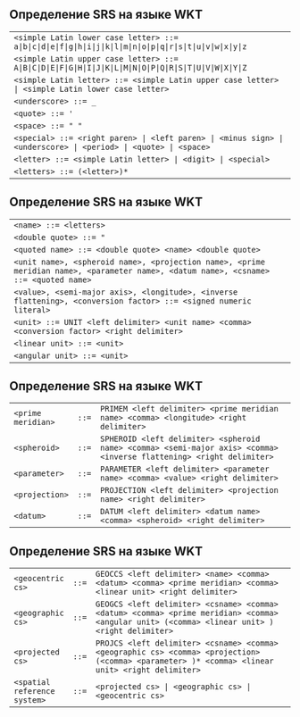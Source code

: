 ## Определение SRS на языке WKT

|                                                                                                           |
|-----------------------------------------------------------------------------------------------------------|
| `<simple Latin lower case letter> ::= a|b|c|d|e|f|g|h|i|j|k|l|m|n|o|p|q|r|s|t|u|v|w|x|y|z`                |
| `<simple Latin upper case letter> ::= A|B|C|D|E|F|G|H|I|J|K|L|M|N|O|P|Q|R|S|T|U|V|W|X|Y|Z`                |
| `<simple Latin letter> ::= <simple Latin upper case letter> | <simple Latin lower case letter>`           |
| `<underscore> ::= _`                                                                                      |
| `<quote> ::= '`                                                                                           |
| `<space> ::= " "`                                                                                         |
| `<special> ::= <right paren> | <left paren> | <minus sign> | <underscore> | <period> | <quote> | <space>` |
| `<letter> ::= <simple Latin letter> | <digit> | <special>`                                                |
| `<letters> ::= (<letter>)*`                                                                               |

## Определение SRS на языке WKT

|                                                                                                                                      |
|--------------------------------------------------------------------------------------------------------------------------------------|
| `<name> ::= <letters>`                                                                                                               |
| `<double quote> ::= "`                                                                                                               |
| `<quoted name> ::= <double quote> <name> <double quote>`                                                                             |
| `<unit name>, <spheroid name>, <projection name>, <prime meridian name>, <parameter name>, <datum name>, <csname> ::= <quoted name>` |
| `<value>, <semi-major axis>, <longitude>, <inverse flattening>, <conversion factor> ::= <signed numeric literal>`                    |
| `<unit> ::= UNIT <left delimiter> <unit name> <comma> <conversion factor> <right delimiter>`                                         |
| `<linear unit> ::= <unit>`                                                                                                           |
| `<angular unit> ::= <unit>`                                                                                                          |

## Определение SRS на языке WKT

|                    |       |                                                                                                                      |
|--------------------|-------|----------------------------------------------------------------------------------------------------------------------|
| `<prime meridian>` | `::=` | `PRIMEM <left delimiter> <prime meridian name> <comma> <longitude> <right delimiter>`                                |
| `<spheroid>`       | `::=` | `SPHEROID <left delimiter> <spheroid name> <comma> <semi-major axis> <comma> <inverse flattening> <right delimiter>` |
| `<parameter>`      | `::=` | `PARAMETER <left delimiter> <parameter name> <comma> <value> <right delimiter>`                                      |
| `<projection>`     | `::=` | `PROJECTION <left delimiter> <projection name> <right delimiter>`                                                    |
| `<datum>`          | `::=` | `DATUM <left delimiter> <datum name> <comma> <spheroid> <right delimiter>`                                           |

## Определение SRS на языке WKT

|                              |       |                                                                                                                                                 |
|------------------------------|-------|-------------------------------------------------------------------------------------------------------------------------------------------------|
| `<geocentric cs>`            | `::=` | `GEOCCS <left delimiter> <name> <comma> <datum> <comma> <prime meridian> <comma> <linear unit> <right delimiter>`                               |
| `<geographic cs>`            | `::=` | `GEOGCS <left delimiter> <csname> <comma> <datum> <comma> <prime meridian> <comma> <angular unit> (<comma> <linear unit> ) <right delimiter>`   |
| `<projected cs>`             | `::=` | `PROJCS <left delimiter> <csname> <comma> <geographic cs> <comma> <projection> (<comma> <parameter> )* <comma> <linear unit> <right delimiter>` |
| `<spatial reference system>` | `::=` | `<projected cs> | <geographic cs> | <geocentric cs>`                                                                                            |

## 

